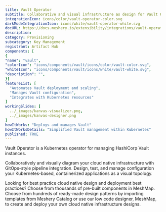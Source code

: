 ```yaml
---
title: Vault Operator
subtitle: Collaborative and visual infrastructure as design for Vault Operator
integrationIcon: icons/color/vault-operator-color.svg
darkModeIntegrationIcon: icons/white/vault-operator-white.svg
docURL: https://docs.meshery.io/extensibility/integrations/vault-operator
description: 
category: Provisioning
subcategory: Key Management
registrant: Artifact Hub
components: [
{
"name": "vault",
"colorIcon": "icons/components/vault/icons/color/vault-color.svg",
"whiteIcon": "icons/components/vault/icons/white/vault-white.svg",
"description": "",
}]
featureList: [
  "Automates Vault deployment and scaling",
  "Manages Vault configuration",
  "Integrates with Kubernetes resources"
]
workingSlides: [
  ../_images/kanvas-visualizer.png,
  ../_images/kanvas-designer.png
]
howItWorks: "Deploys and manages Vault"
howItWorksDetails: "Simplified Vault management within Kubernetes"
published: TRUE
---
```

<p>
Vault Operator is a Kubernetes operator for managing HashiCorp Vault instances.
</p>
<p>
    Collaboratively and visually diagram your cloud native infrastructure with GitOps-style pipeline integration. Design, test, and manage configuration your Kubernetes-based, containerized applications as a visual topology.
</p>
<p>
    Looking for best practice cloud native design and deployment best practices? Choose from thousands of pre-built components in MeshMap. Choose from hundreds of ready-made design patterns by importing templates from Meshery Catalog or use our low code designer, MeshMap, to create and deploy your own cloud native infrastructure designs.
</p>
